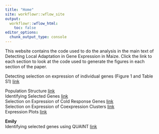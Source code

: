 ```yaml
---
title: "Home"
site: workflowr::wflow_site
output:
  workflowr::wflow_html:
    toc: false
editor_options:
  chunk_output_type: console
---
```


This website contains the code used to do the analysis in the main text of Detecting Local Adaptation in Gene Expression in Maize. Click the link to each section to look at the code used to generate the figures in each section of the paper.   

Detecting selection on expression of individual genes (Figure 1 and Table S1) [link](Identifying_quaint.html)

Population Structure [link](Population_Structure.html)   
Identifying Selected Genes [link](Identifying_Selected_Genes.html)  
Selection on Expression of Cold Response Genes [link](Selection_on_Expression_of_Cold_Response_Genes.html)  
Selection on Expression of Coexpression Clusters [link](Selection_on_expression_of_coexpreession_clusters.html)  
Expression Plots [link](Expression_plots.html)  


**Emily**  
Identifying selected genes using QUAINT [link](Identifying_quaint.html)
